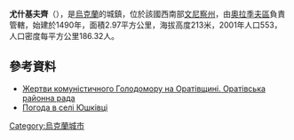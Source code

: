 {{coord|49|9|43|N|29|41|39|E|scale:30000|display=title}}

'''尤什基夫齊'''（{{lang-uk|Юшківці}}），是[[烏克蘭|烏克蘭]]的城鎮，位於該國西南部[[文尼察州|文尼察州]]，由[[奧拉季夫區|奧拉季夫區]]負責管轄，始建於1490年，面積2.97平方公里，海拔高度213米，2001年人口553，人口密度每平方公里186.32人。

==參考資料==
*[https://web.archive.org/web/20140225093329/http://orativrada.org.ua/istorikogeografichna-dovidka/skorbotni-vihi-nashoi-pamyati/ Жертви комуністичного Голодомору на Оратівщині. Оратівська районна рада]
* [http://weather.in.ua/ua/vinnickaja/29392 Погода в селі Юшківці] {{Wayback|url=http://weather.in.ua/ua/vinnickaja/29392 |date=20111220061832 }}

{{Ukraine-geo-stub}}
[[Category:烏克蘭城市|Category:烏克蘭城市]]